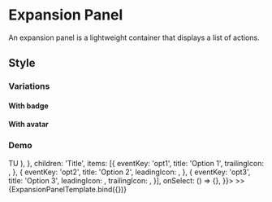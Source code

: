 <!-- ExpansionPanel.mdx -->

<Meta
  title="Components/ExpansionPanel"
  component={ExpansionPanel}
/>


# Expansion Panel
An expansion panel is a lightweight container that displays a list of actions.

## Style
### Variations

#### With badge
<Canvas>
  <Story height="18rem" id='components-expansionpanel--with-badge' />
</Canvas>

#### With avatar
<Canvas>
  <Story height="18rem" id='components-expansionpanel--with-avatar' />
</Canvas>


### Demo
<Canvas>
  <Story
    height="18rem"
    name="Demo"
    args={{
      id: 'exp-panel-demo-id',
      dataTestId: 'test-exp-panel-id',
      disabled: false,
      toggle: {
        badge: '100',
        avatar: (
          <Avatar
            size="md"
            hoverDisabled
          >
            TU
          </Avatar>
        ),
      },
      children: 'Title',
      items: [{
          eventKey: 'opt1',
          title: 'Option 1',
          trailingIcon: <Check />,
        },
        {
          eventKey: 'opt2',
          title: 'Option 2',
          leadingIcon: <FileEarmarkCode />,
        },
        {
          eventKey: 'opt3',
          title: 'Option 3',
          leadingIcon: <FileEarmarkCode />,
          trailingIcon: <Check />,
        }],
    onSelect: () => {},
  }}>
    >>
    {ExpansionPanelTemplate.bind({})}
  </Story>
</Canvas>

<ArgsTable story="Demo" />
